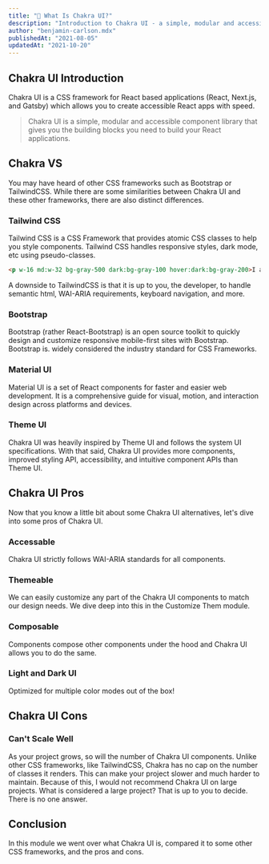 ```yaml
---
title: "👶 What Is Chakra UI?"
description: "Introduction to Chakra UI - a simple, modular and accessible component library for React based apps."
author: "benjamin-carlson.mdx"
publishedAt: "2021-08-05"
updatedAt: "2021-10-20"
---
```


## Chakra UI Introduction

Chakra UI is a CSS framework for React based applications (React, Next.js, and Gatsby) which allows you to create accessible React apps with speed.

> Chakra UI is a simple, modular and accessible component library that gives you the building blocks you need to build your React applications.

## Chakra VS

You may have heard of other CSS frameworks such as Bootstrap or TailwindCSS. While there are some similarities between Chakra UI and these other frameworks, there are also distinct differences.

### Tailwind CSS

Tailwind CSS is a CSS Framework that provides atomic CSS classes to help you style components. Tailwind CSS handles responsive styles, dark mode, etc using pseudo-classes.

```html
<p w-16 md:w-32 bg-gray-500 dark:bg-gray-100 hover:dark:bg-gray-200>I am text</p>
```

A downside to TailwindCSS is that it is up to you, the developer, to handle semantic html, WAI-ARIA requirements, keyboard navigation, and more.

### Bootstrap

Bootstrap (rather React-Bootstrap) is an open source toolkit to quickly design and customize responsive mobile-first sites with Bootstrap. Bootstrap is. widely considered the industry standard for CSS Frameworks.

### Material UI

Material UI is a set of React components for faster and easier web development. It is a comprehensive guide for visual, motion, and interaction design across platforms and devices.

### Theme UI

Chakra UI was heavily inspired by Theme UI and follows the system UI specifications. With that said, Chakra UI provides more components, improved styling API, accessibility, and intuitive component APIs than Theme UI.

## Chakra UI Pros

Now that you know a little bit about some Chakra UI alternatives, let's dive into some pros of Chakra UI.

### Accessable

Chakra UI strictly follows WAI-ARIA standards for all components.

### Themeable

We can easily customize any part of the Chakra UI components to match our design needs. We dive deep into this in the Customize Them module.

### Composable

Components compose other components under the hood and Chakra UI allows you to do the same.

### Light and Dark UI

Optimized for multiple color modes out of the box!

## Chakra UI Cons

### Can't Scale Well

As your project grows, so will the number of Chakra UI components. Unlike other CSS frameworks, like TailwindCSS, Chakra has no cap on the number of classes it renders. This can make your project slower and much harder to maintain. Because of this, I would not recommend Chakra UI on large projects. What is considered a large project? That is up to you to decide. There is no one answer.

## Conclusion

In this module we went over what Chakra UI is, compared it to some other CSS frameworks, and the pros and cons.
